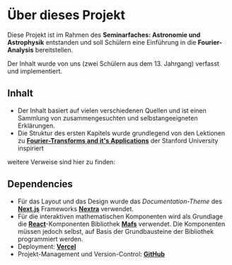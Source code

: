 
# Über dieses Projekt

Diese Projekt ist im Rahmen des **Seminarfaches: Astronomie und Astrophysik** entstanden und soll Schülern eine Einführung in die **Fourier-Analysis** bereitstellen.

Der Inhalt wurde von uns (zwei Schülern aus dem 13. Jahrgang) verfasst und implementiert.

## Inhalt

- Der Inhalt basiert auf vielen verschiedenen Quellen und ist einen Sammlung von zusammengesuchten und selbstangeeigneten Erklärungen.
- Die Struktur des ersten Kapitels wurde grundlegend von den Lektionen zu [**Fourier-Transforms and it's Applications**](https://www.youtube.com/playlist?list=PLB24BC7956EE040CD) der Stanford University inspiriert

weitere Verweise sind hier zu finden:

<LinkButton href="./references" text="Verweise" />

## Dependencies

- Für das Layout und das Design wurde das _Documentation-Theme_ des [**Next.js**](https://nextjs.org/) Frameworks [**Nextra**](https://nextra.site/) verwendet.
- Für die interaktiven mathematischen Komponenten wird als Grundlage die [**React**](https://reactjs.org/)-Komponenten Bibliothek [**Mafs**](https://mafs.dev/) verwendet. Die Komponenten müssen jedoch selbst, auf Basis der Grundbausteine der Bibliothek programmiert werden.
- Deployment: [**Vercel**](https://vercel.com/)
- Projekt-Management und Version-Control: [**GitHub**](https://github.com/Tobotis/fft-introduction)
